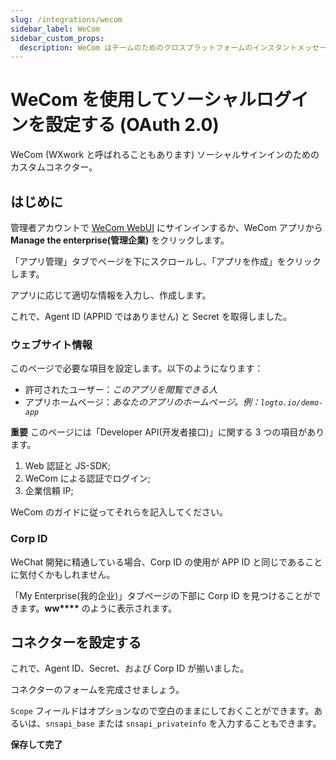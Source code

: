 ```yaml
---
slug: /integrations/wecom
sidebar_label: WeCom
sidebar_custom_props:
  description: WeCom はチームのためのクロスプラットフォームのインスタントメッセージングアプリです。WeChat の企業版です。
---
```



# WeCom を使用してソーシャルログインを設定する (OAuth 2.0)

WeCom (WXwork と呼ばれることもあります) ソーシャルサインインのためのカスタムコネクター。

<GuideTip />

## はじめに

管理者アカウントで [WeCom WebUI](https://work.weixin.qq.com/) にサインインするか、WeCom アプリから **Manage the enterprise(管理企業)** をクリックします。

「アプリ管理」タブでページを下にスクロールし、「アプリを作成」をクリックします。

アプリに応じて適切な情報を入力し、作成します。

これで、Agent ID (APPID ではありません) と Secret を取得しました。

### ウェブサイト情報

このページで必要な項目を設定します。以下のようになります：

- 許可されたユーザー：_このアプリを閲覧できる人_
- アプリホームページ：_あなたのアプリのホームページ。例：`logto.io/demo-app`_

**重要**
このページには「Developer API(开发者接口)」に関する 3 つの項目があります。

1. Web 認証と JS-SDK;
2. WeCom による認証でログイン;
3. 企業信頼 IP;

WeCom のガイドに従ってそれらを記入してください。

### Corp ID

WeChat 開発に精通している場合、Corp ID の使用が APP ID と同じであることに気付くかもしれません。

「My Enterprise(我的企业)」タブページの下部に Corp ID を見つけることができます。**ww\*\*\*\*** のように表示されます。

## コネクターを設定する

これで、Agent ID、Secret、および Corp ID が揃いました。

コネクターのフォームを完成させましょう。

`Scope` フィールドはオプションなので空白のままにしておくことができます。あるいは、`snsapi_base` または `snsapi_privateinfo` を入力することもできます。

**保存して完了**
